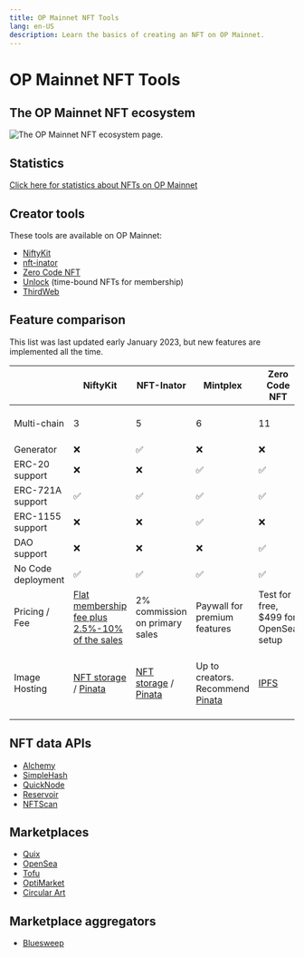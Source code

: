 ```yaml
---
title: OP Mainnet NFT Tools
lang: en-US
description: Learn the basics of creating an NFT on OP Mainnet.
---
```



# OP Mainnet NFT Tools

## The OP Mainnet NFT ecosystem

![The OP Mainnet NFT ecosystem page.](/img/guides/dapp-developers/OP-NFT-Ecosystem.jpg)

## Statistics

[Click here for statistics about NFTs on OP Mainnet](https://dune.com/oplabspbc/optimism-nft-secondary-marketplaces)

## Creator tools

These tools are available on OP Mainnet:

*   [NiftyKit](https://niftykit.com/)
*   [nft-inator](https://nft-inator.com/)
*   [Zero Code NFT](https://www.zerocodenft.com/)
*   [Unlock](https://unlock-protocol.com/) (time-bound NFTs for membership)
*   [ThirdWeb](https://thirdweb.com/)

## Feature comparison

<Callout>
  This list was last updated early January 2023, but new features are implemented all the time.
</Callout>

|                    | NiftyKit                                                                   | NFT-Inator                                                                | Mintplex                                                      | Zero Code NFT                         | ThirdWeb                                                                                                         |
| ------------------ | -------------------------------------------------------------------------- | ------------------------------------------------------------------------- | ------------------------------------------------------------- | ------------------------------------- | ---------------------------------------------------------------------------------------------------------------- |
| Multi-chain        | 3                                                                          | 5                                                                         | 6                                                             | 11                                    | 7 (Flow coming soon)                                                                                             |
| Generator          | ❌                                                                          | ✅                                                                         | ❌                                                             | ❌                                     | ❌                                                                                                                |
| ERC-20   support   | ❌                                                                          | ❌                                                                         | ✅                                                             | ✅                                     | ✅                                                                                                                |
| ERC-721A support   | ✅                                                                          | ✅                                                                         | ✅                                                             | ✅                                     | ✅                                                                                                                |
| ERC-1155 support   | ❌                                                                          | ❌                                                                         | ✅                                                             | ❌                                     | ✅                                                                                                                |
| DAO support        | ❌                                                                          | ❌                                                                         | ❌                                                             | ✅                                     | ✅                                                                                                                |
| No Code deployment | ✅                                                                          | ✅                                                                         | ✅                                                             | ✅                                     | ❌                                                                                                                |
| Pricing / Fee      | [Flat membership fee plus 2.5%-10% of the sales](https://app.niftykit.com) | 2% commission on primary sales                                            | Paywall for premium features                                  | Test for free, $499 for OpenSea setup | Currently zero                                                                                                   |
| Image Hosting      | [NFT storage](https://nft.storage/) / [Pinata](https://www.pinata.cloud/)  | [NFT storage](https://nft.storage/) / [Pinata](https://www.pinata.cloud/) | Up to creators. Recommend [Pinata](https://www.pinata.cloud/) | [IPFS](https://ipfs.tech/)            | [IPFS](https://ipfs.tech/). [Arweave](https://www.arweave.org/) and [Filecoin](https://filecoin.io/) coming soon |

## NFT data APIs

*   [Alchemy](https://docs.alchemy.com/reference/nft-api-quickstart)
*   [SimpleHash](https://simplehash.com/)
*   [QuickNode](https://www.quicknode.com/nft-api)
*   [Reservoir](https://docs.reservoir.tools/reference/optimism)
*   [NFTScan](https://docs.nftscan.com/reference/evm/get-nfts-by-account)

## Marketplaces

*   [Quix](https://qx.app/)
*   [OpenSea](https://opensea.io/rankings?chain=optimism)
*   [Tofu](https://tofunft.com/optimism)
*   [OptiMarket](https://optimarket.io/)
*   [Circular Art](https://www.circularart.xyz/)

## Marketplace aggregators

*   [Bluesweep](https://www.bluesweep.xyz/)
